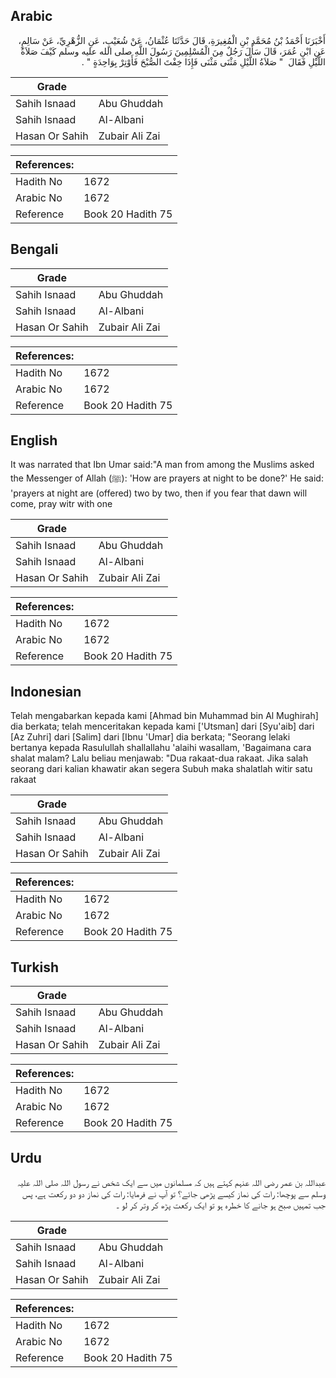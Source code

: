 ## Arabic


<div dir="rtl" lang="ar" style={{fontSize:'larger',backgroundColor:'#f8f9fa',padding:20}}>
أَخْبَرَنَا أَحْمَدُ بْنُ مُحَمَّدِ بْنِ الْمُغِيرَةِ، قَالَ حَدَّثَنَا عُثْمَانُ، عَنْ شُعَيْبٍ، عَنِ الزُّهْرِيِّ، عَنْ سَالِمٍ، عَنِ ابْنِ عُمَرَ، قَالَ سَأَلَ رَجُلٌ مِنَ الْمُسْلِمِينَ رَسُولَ اللَّهِ صلى الله عليه وسلم كَيْفَ صَلاَةُ اللَّيْلِ فَقَالَ ‏ "‏ صَلاَةُ اللَّيْلِ مَثْنَى مَثْنَى فَإِذَا خِفْتَ الصُّبْحَ فَأَوْتِرْ بِوَاحِدَةٍ ‏"‏ ‏.‏
</div>
<div style={{backgroundColor:'#f8f9fa',padding:20, marginBottom: 10}}><table> <thead> <tr> <th>Grade</th> <th></th> </tr> </thead> <tbody> <tr><td>Sahih Isnaad</td><td>Abu Ghuddah</td></tr><tr><td>Sahih Isnaad</td><td>Al-Albani</td></tr><tr><td>Hasan Or Sahih</td><td>Zubair Ali Zai</td></tr></tbody></table><table> <thead> <tr> <th>References:</th> <th></th> </tr> </thead> <tbody><tr><td>Hadith No</td><td>1672</td></tr><tr><td>Arabic No</td><td>1672</td></tr><tr><td>Reference</td><td>Book 20 Hadith 75</td></tr></tbody></table></div>

## Bengali


<div dir="ltr" lang="bn" style={{fontSize:'larger',backgroundColor:'#f8f9fa',padding:20}}>

</div>
<div style={{backgroundColor:'#f8f9fa',padding:20, marginBottom: 10}}><table> <thead> <tr> <th>Grade</th> <th></th> </tr> </thead> <tbody> <tr><td>Sahih Isnaad</td><td>Abu Ghuddah</td></tr><tr><td>Sahih Isnaad</td><td>Al-Albani</td></tr><tr><td>Hasan Or Sahih</td><td>Zubair Ali Zai</td></tr></tbody></table><table> <thead> <tr> <th>References:</th> <th></th> </tr> </thead> <tbody><tr><td>Hadith No</td><td>1672</td></tr><tr><td>Arabic No</td><td>1672</td></tr><tr><td>Reference</td><td>Book 20 Hadith 75</td></tr></tbody></table></div>

## English


<div dir="ltr" lang="en" style={{fontSize:'larger',backgroundColor:'#f8f9fa',padding:20}}>
It was narrated that Ibn Umar said:"A man from among the Muslims asked the Messenger of Allah (ﷺ): 'How are prayers at night to be done?' He said: 'prayers at night are (offered) two by two, then if you fear that dawn will come, pray witr with one
</div>
<div style={{backgroundColor:'#f8f9fa',padding:20, marginBottom: 10}}><table> <thead> <tr> <th>Grade</th> <th></th> </tr> </thead> <tbody> <tr><td>Sahih Isnaad</td><td>Abu Ghuddah</td></tr><tr><td>Sahih Isnaad</td><td>Al-Albani</td></tr><tr><td>Hasan Or Sahih</td><td>Zubair Ali Zai</td></tr></tbody></table><table> <thead> <tr> <th>References:</th> <th></th> </tr> </thead> <tbody><tr><td>Hadith No</td><td>1672</td></tr><tr><td>Arabic No</td><td>1672</td></tr><tr><td>Reference</td><td>Book 20 Hadith 75</td></tr></tbody></table></div>

## Indonesian


<div dir="ltr" lang="id" style={{fontSize:'larger',backgroundColor:'#f8f9fa',padding:20}}>
Telah mengabarkan kepada kami [Ahmad bin Muhammad bin Al Mughirah] dia berkata; telah menceritakan kepada kami ['Utsman] dari [Syu'aib] dari [Az Zuhri] dari [Salim] dari [Ibnu 'Umar] dia berkata; "Seorang lelaki bertanya kepada Rasulullah shallallahu 'alaihi wasallam, 'Bagaimana cara shalat malam? Lalu beliau menjawab: "Dua rakaat-dua rakaat. Jika salah seorang dari kalian khawatir akan segera Subuh maka shalatlah witir satu rakaat
</div>
<div style={{backgroundColor:'#f8f9fa',padding:20, marginBottom: 10}}><table> <thead> <tr> <th>Grade</th> <th></th> </tr> </thead> <tbody> <tr><td>Sahih Isnaad</td><td>Abu Ghuddah</td></tr><tr><td>Sahih Isnaad</td><td>Al-Albani</td></tr><tr><td>Hasan Or Sahih</td><td>Zubair Ali Zai</td></tr></tbody></table><table> <thead> <tr> <th>References:</th> <th></th> </tr> </thead> <tbody><tr><td>Hadith No</td><td>1672</td></tr><tr><td>Arabic No</td><td>1672</td></tr><tr><td>Reference</td><td>Book 20 Hadith 75</td></tr></tbody></table></div>

## Turkish


<div dir="ltr" lang="tr" style={{fontSize:'larger',backgroundColor:'#f8f9fa',padding:20}}>

</div>
<div style={{backgroundColor:'#f8f9fa',padding:20, marginBottom: 10}}><table> <thead> <tr> <th>Grade</th> <th></th> </tr> </thead> <tbody> <tr><td>Sahih Isnaad</td><td>Abu Ghuddah</td></tr><tr><td>Sahih Isnaad</td><td>Al-Albani</td></tr><tr><td>Hasan Or Sahih</td><td>Zubair Ali Zai</td></tr></tbody></table><table> <thead> <tr> <th>References:</th> <th></th> </tr> </thead> <tbody><tr><td>Hadith No</td><td>1672</td></tr><tr><td>Arabic No</td><td>1672</td></tr><tr><td>Reference</td><td>Book 20 Hadith 75</td></tr></tbody></table></div>

## Urdu


<div dir="rtl" lang="ur" style={{fontSize:'larger',backgroundColor:'#f8f9fa',padding:20}}>
عبداللہ بن عمر رضی اللہ عنہم کہتے ہیں کہ مسلمانوں میں سے ایک شخص نے رسول اللہ صلی اللہ علیہ وسلم سے پوچھا: رات کی نماز کیسے پڑھی جائے؟ تو آپ نے فرمایا: رات کی نماز دو دو رکعت ہے، پس جب تمہیں صبح ہو جانے کا خطرہ ہو تو ایک رکعت پڑھ کر وتر کر لو ۔
</div>
<div style={{backgroundColor:'#f8f9fa',padding:20, marginBottom: 10}}><table> <thead> <tr> <th>Grade</th> <th></th> </tr> </thead> <tbody> <tr><td>Sahih Isnaad</td><td>Abu Ghuddah</td></tr><tr><td>Sahih Isnaad</td><td>Al-Albani</td></tr><tr><td>Hasan Or Sahih</td><td>Zubair Ali Zai</td></tr></tbody></table><table> <thead> <tr> <th>References:</th> <th></th> </tr> </thead> <tbody><tr><td>Hadith No</td><td>1672</td></tr><tr><td>Arabic No</td><td>1672</td></tr><tr><td>Reference</td><td>Book 20 Hadith 75</td></tr></tbody></table></div>